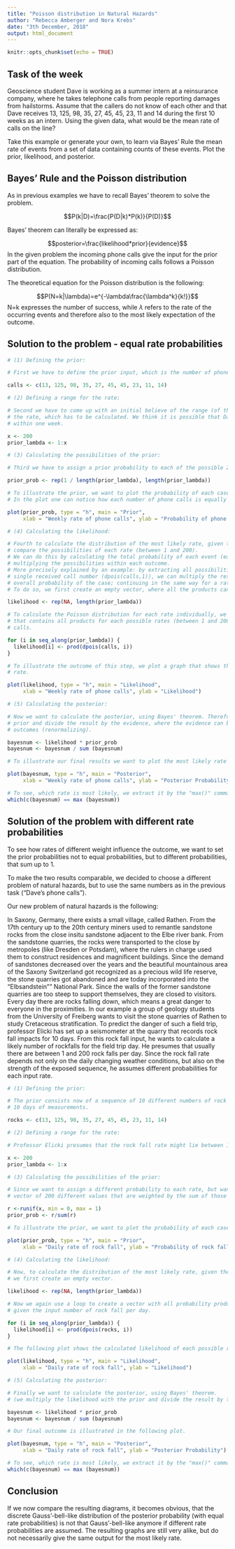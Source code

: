 ---
title: "Poisson distribution in Natural Hazards"
author: "Rebecca Amberger and Nora Krebs"
date: "3th December, 2018"
output: html_document
---

```{r setup, include=FALSE}
knitr::opts_chunk$set(echo = TRUE)
```

## Task of the week

Geoscience student Dave is working as a summer intern at a reinsurance company, where he takes telephone calls from people reporting damages from hailstorms. Assume that the callers do not know of each other and that Dave receives 13, 125, 98, 35, 27, 45, 45, 23, 11 and 14 during the first 10 weeks as an intern. Using the given data, what would be the mean rate of calls on the line?

Take this example or generate your own, to learn via Bayes' Rule the mean rate of events from a set of data containing counts of these events. Plot the prior, likelihood, and posterior.


## Bayes' Rule and the Poisson distribution

As in previous examples we have to recall Bayes' theorem to solve the problem.

$$P(k|D)=\frac{P(D|k)*P(k)}{P(D)}$$

Bayes' theorem can literally be expressed as: 

$$posterior=\frac{likelihood*prior}{evidence}$$
In the given problem the incoming phone calls give the input for the prior part of the equation. The probability of incoming calls follows a Poisson distribution. 

The theoretical equation for the Poisson distribution is the following:

$$P(N=k|\lambda)=e^{-\lambda\frac{\lambda^k}{k!}}$$
N=k expresses the number of success, while $\lambda$ refers to the rate of the occurring events and therefore also to the most likely expectation of the outcome.

## Solution to the problem - equal rate probabilities

```{r}

# (1) Defining the prior:

# First we have to define the prior input, which is the number of phone calls received by Dave in his first 10 # weeks.

calls <- c(13, 125, 98, 35, 27, 45, 45, 23, 11, 14)

# (2) Defining a range for the rate:

# Second we have to come up with an initial believe of the range (of the number of calls) that gives a frame to
# the rate, which has to be calculated. We think it is possible that Dave receives 1 up to 200 phone calls 
# within one week.

x <- 200
prior_lambda <- 1:x

# (3) Calculating the possibilities of the prior:

# Third we have to assign a prior probability to each of the possible 200 outcomes. In this case we think that # each event (of Dave receiving 1, or 2, or 3, ..., or 200 calls) is equally likely by 1/200.

prior_prob <- rep(1 / length(prior_lambda), length(prior_lambda))

# To illustrate the prior, we want to plot the probability of each case.
# In the plot one can notice how each number of phone calls is equally likely!

plot(prior_prob, type = "h", main = "Prior",
     xlab = "Weekly rate of phone calls", ylab = "Probability of phone calls")
```

```{r}
# (4) Calculating the likelihood:

# Fourth to calculate the distribution of the most likely rate, given the incoming number of calls, we have to 
# compare the possibilities of each rate (between 1 and 200). 
# We can do this by calculating the total probability of each event (each rate between 1 and 200), by
# multiplying the possibilities within each outcome. 
# More precisely explained by an example: by extracting all possibilities, that a given rate of 1 fits each 
# single received call number (dpois(calls,1)), we can multiply the resulting probabilities to receive the 
# overall probability of the case; continuing in the same way for a rate of 2, 3, ... and 200).
# To do so, we first create an empty vector, where all the products can be stored in.

likelihood <- rep(NA, length(prior_lambda))

# To calculate the Poisson distribution for each rate individually, we use a loop. This will create a vector 
# that contains all products for each possible rates (between 1 and 200), given the input number of received
# calls.

for (i in seq_along(prior_lambda)) {
  likelihood[i] <- prod(dpois(calls, i))
}

# To illustrate the outcome of this step, we plot a graph that shows the calculated likelihood of each possible
# rate.

plot(likelihood, type = "h", main = "Likelihood",
     xlab = "Weekly rate of phone calls", ylab = "Likelihood")
```

```{r}
# (5) Calculating the posterior:

# Now we want to calculate the posterior, using Bayes' theorem. Therefore we multiply the likelihood with the 
# prior and divide the result by the evidence, where the evidence can be expressed by the sum of all possible
# outcomes (renormalizing). 

bayesnum <- likelihood * prior_prob
bayesnum <- bayesnum / sum (bayesnum)

# To illustrate our final results we want to plot the most likely rate of phone calls per week in a diagram.

plot(bayesnum, type = "h", main = "Posterior",
     xlab = "Weekly rate of phone calls", ylab = "Posterior Probability")

# To see, which rate is most likely, we extract it by the "max()" command.
which(c(bayesnum) == max (bayesnum))
```

## Solution of the problem with different rate probabilities

To see how rates of different weight influence the outcome, we want to set the prior probabilities not to equal probabilities, but to different probabilities, that sum up to 1.

To make the two results comparable, we decided to choose a different problem of natural hazards, but to use the same numbers as in the previous task ("Dave's phone calls"). 

Our new problem of natural hazards is the following: 

In Saxony, Germany, there exists a small village, called Rathen. From the 17th century up to the 20th century miners used to remantle sandstone rocks from the close insitu sandstone adjacent to the Elbe river bank. From the sandstone quarries, the rocks were transported to the close by metropoles (like Dresden or Potsdam), where the rulers in charge used them to construct residences and magnificent buildings. Since the demand of sandstones decreased over the years and the beautiful mountainous area of the Saxony Switzerland got recognized as a precious wild life reserve, the stone quarries got abandoned and are today incorporated into the "Elbsandstein"" National Park. Since the walls of the former sandstone quarries are too steep to support themselves, they are closed to visitors. Every day there are rocks falling down, which means a great danger to everyone in the proximities. 
In our example a group of geology students from the University of Freiberg wants to visit the stone quarries of Rathen to study Cretaceous stratification. To predict the danger of such a field trip, professor Elicki has set up a seismometer at the quarry that records rock fall impacts for 10 days. From this rock fall input, he wants to calculate a likely number of rockfalls for the field trip day. He presumes that usually there are between 1 and 200 rock falls per day. Since the rock fall rate depends not only on the daily changing weather conditions, but also on the strength of the exposed sequence, he assumes different probabilities for each input rate.

```{r}

# (1) Defining the prior:

# The prior consists now of a sequence of 10 different numbers of rock fall events, which occurred during the 
# 10 days of measurements. 

rocks <- c(13, 125, 98, 35, 27, 45, 45, 23, 11, 14)

# (2) Defining a range for the rate:

# Professor Elicki presumes that the rock fall rate might lie between 1 and 200.

x <- 200
prior_lambda <- 1:x

# (3) Calculating the possibilities of the prior:

# Since we want to assign a different probability to each rate, but want them to add up to 1, we create a 
# vector of 200 different values that are weighted by the sum of those values.

r <-runif(x, min = 0, max = 1)
prior_prob <- r/sum(r)

# To illustrate the prior, we want to plot the probability of each case.

plot(prior_prob, type = "h", main = "Prior",
     xlab = "Daily rate of rock fall", ylab = "Probability of rock fall rate")
```

```{r}
# (4) Calculating the likelihood:

# Now, to calculate the distribution of the most likely rate, given the incoming number of rock fall per day, 
# we first create an empty vector.

likelihood <- rep(NA, length(prior_lambda))

# Now we again use a loop to create a vector with all probability products, using the Poisson distribution, 
# given the input number of rock fall per day.

for (i in seq_along(prior_lambda)) {
  likelihood[i] <- prod(dpois(rocks, i))
}

# The following plot shows the calculated likelihood of each possible rate.

plot(likelihood, type = "h", main = "Likelihood",
     xlab = "Daily rate of rock fall", ylab = "Likelihood")
```

```{r}
# (5) Calculating the posterior:

# Finally we want to calculate the posterior, using Bayes' theorem. 
# (we multiply the likelihood with the prior and divide the result by the evidence) 

bayesnum <- likelihood * prior_prob
bayesnum <- bayesnum / sum (bayesnum)

# Our final outcome is illustrated in the following plot.

plot(bayesnum, type = "h", main = "Posterior",
     xlab = "Daily rate of rock fall", ylab = "Posterior Probability")

# To see, which rate is most likely, we extract it by the "max()" command.
which(c(bayesnum) == max (bayesnum))
```

## Conclusion

If we now compare the resulting diagrams, it becomes obvious, that the discrete Gauss'-bell-like distribution of the posterior probability (with equal rate probabilities) is not that Gauss'-bell-like anymore if different rate probabilities are assumed. The resulting graphs are still very alike, but do not necessarily give the same output for the most likely rate. 